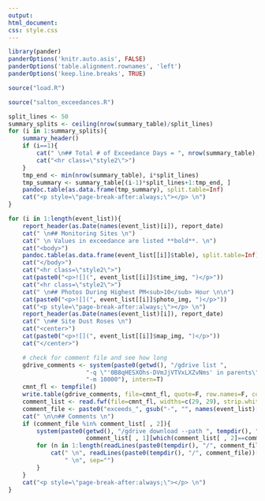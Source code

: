 ```yaml
---
output: 
html_document:
css: style.css
---
```


```r
library(pander)
panderOptions('knitr.auto.asis', FALSE)
panderOptions('table.alignment.rownames', 'left')
panderOptions('keep.line.breaks', TRUE)
```

```r
source("load.R")
```

```r
source("salton_exceedances.R")
```

```r
split_lines <- 50
summary_splits <- ceiling(nrow(summary_table)/split_lines)
for (i in 1:summary_splits){
    summary_header()
    if (i==1){
        cat(" \n## Total # of Exceedance Days = ", nrow(summary_table), "\n")
        cat("<hr class=\"style2\">")
    }
    tmp_end <- min(nrow(summary_table), i*split_lines)
    tmp_summary <- summary_table[(i-1)*split_lines+1:tmp_end, ]
    pandoc.table(as.data.frame(tmp_summary), split.table=Inf)
    cat("<p style=\"page-break-after:always;\"></p> \n")
}
```

```r
for (i in 1:length(event_list)){
    report_header(as.Date(names(event_list)[i]), report_date)
    cat(" \n## Monitoring Sites \n")
    cat(" \n Values in exceedance are listed **bold**. \n")
    cat("<body>")
    pandoc.table(as.data.frame(event_list[[i]]$table), split.table=Inf)
    cat("</body>")
    cat("<hr class=\"style2\">")
    cat(paste0("<p>![](", event_list[[i]]$time_img, ")</p>"))
    cat("<hr class=\"style2\">")
    cat(" \n## Photos During Highest PM<sub>10</sub> Hour \n\n")
    cat(paste0("<p>![](", event_list[[i]]$photo_img, ")</p>"))
    cat("<p style=\"page-break-after:always;\"></p> \n")
    report_header(as.Date(names(event_list)[i]), report_date)
    cat(" \n## Site Dust Roses \n")
    cat("<center>")
    cat(paste0("<p>![](", event_list[[i]]$map_img, ")</p>"))
    cat("</center>")

    # check for comment file and see how long
    gdrive_comments <- system(paste0(getwd(), "/gdrive list ", 
                      "-q \"'0B8qHESXOhs-DVmJjVTVxLXZvNms' in parents\" ", 
                      "-m 10000"), intern=T)  
    cmnt_fl <- tempfile()
    write.table(gdrive_comments, file=cmnt_fl, quote=F, row.names=F, col.names=F)
    comment_list <- read.fwf(file=cmnt_fl, widths=c(29, 29), strip.white=T)
    comment_file <- paste0("exceeds_", gsub("-", "", names(event_list)[i]), ".txt")
    cat(" \n\n## Comments \n")
    if (comment_file %in% comment_list[ , 2]){
        system(paste0(getwd(), "/gdrive download --path ", tempdir(), " ", 
                      comment_list[ , 1][which(comment_list[ , 2]==comment_file)]))
        for (n in 1:length(readLines(paste0(tempdir(), "/", comment_file)))){
            cat(" \n", readLines(paste0(tempdir(), "/", comment_file))[n], 
                " \n", sep="")
        }
    }
    cat("<p style=\"page-break-after:always;\"></p> \n")
}
```
